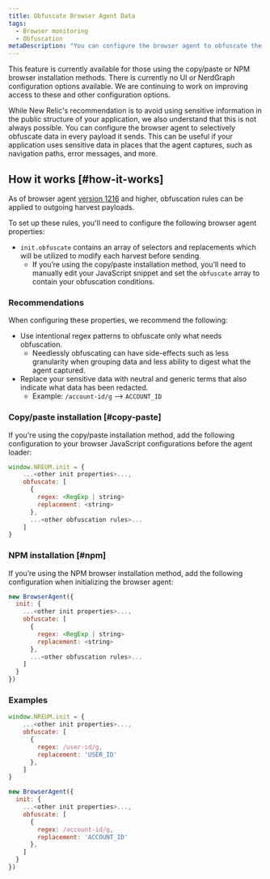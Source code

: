 ```yaml
---
title: Obfuscate Browser Agent Data
tags:
  - Browser monitoring
  - Obfuscation
metaDescription: "You can configure the browser agent to obfuscate the data it sends."
---
```


<Callout variant="important">
This feature is currently available for those using the copy/paste or NPM browser installation methods. There is currently no UI or NerdGraph configuration options available. We are continuing to work on improving access to these and other configuration options.
</Callout>

While New Relic's recommendation is to avoid using sensitive information in the public structure of your application, we also understand that this is not always possible. You can configure the browser agent to selectively obfuscate data in every payload it sends.  This can be useful if your application uses sensitive data in places that the agent captures, such as navigation paths, error messages, and more.

## How it works [#how-it-works]

As of browser agent [version 1216](/docs/release-notes/new-relic-browser-release-notes/browser-agent-release-notes) and higher, obfuscation rules can be applied to outgoing harvest payloads. 

To set up these rules, you'll need to configure the following browser agent properties: 
* `init.obfuscate` contains an array of selectors and replacements which will be utilized to modify each harvest before sending.
  * If you’re using the copy/paste installation method, you’ll need to manually edit your JavaScript snippet and set the `obfuscate` array to contain your obfuscation conditions.

### Recommendations

When configuring these properties, we recommend the following:

* Use intentional regex patterns to obfuscate only what needs obfuscation.
  - Needlessly obfuscating can have side-effects such as less granularity when grouping data and less ability to digest what the agent captured.
* Replace your sensitive data with neutral and generic terms that also indicate what data has been redacted.
  - Example: `/account-id/g` --> `ACCOUNT_ID`

### Copy/paste installation [#copy-paste]

If you're using the copy/paste installation method, add the following configuration to your browser JavaScript configurations before the agent loader:

```js
window.NREUM.init = {
    ...<other init properties>...,
    obfuscate: [
      {
        regex: <RegExp | string>
        replacement: <string>
      },
      ...<other obfuscation rules>...
    ]
}
```


### NPM installation [#npm]

If you’re using the NPM browser installation method, add the following configuration when initializing the browser agent:

```js
new BrowserAgent({ 
  init: {
    ...<other init properties>...,
    obfuscate: [
      {
        regex: <RegExp | string>
        replacement: <string>
      },
      ...<other obfuscation rules>...
    ]
  }
})
```

### Examples

```js
window.NREUM.init = {
    ...<other init properties>...,
    obfuscate: [
      {
        regex: /user-id/g,
        replacement: 'USER_ID'
      },
    ]
}
```

```js
new BrowserAgent({ 
  init: {
    ...<other init properties>...,
    obfuscate: [
      {
        regex: /account-id/g,
        replacement: 'ACCOUNT_ID'
      },
    ]
  }
})
```
